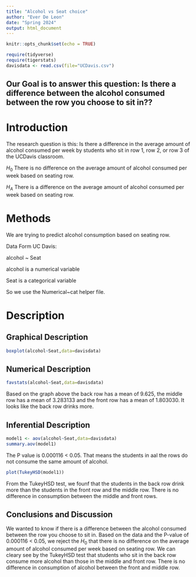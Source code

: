 ```yaml
---
title: "Alcohol vs Seat choice"
author: "Ever De Leon"
date: "Spring 2024"
output: html_document
---
```


```r
knitr::opts_chunk$set(echo = TRUE)
```

```r
require(tidyverse)
require(tigerstats)
davisdata <- read.csv(file="UCDavis.csv")
```
## Our Goal is to answer this question: Is there a difference between the alcohol consumed between the row you choose to sit in??

# Introduction

The research question is this: Is there a difference in the average amount of alcohol consumed per week by students who sit in row 1, row 2, or row 3 of the UCDavis classroom.

$H_0$ There is no difference on the average amount of alcohol consumed per week based on seating row.

$H_A$ There is a difference on the average amount of alcohol consumed per week based on seating row.

# Methods

We are trying to predict alcohol consumption based on seating row. 

Data Form UC Davis: 

alcohol ~ Seat

alcohol is a numerical variable

Seat is a categorical variable

So we use the Numerical~cat helper file.

# Description

## Graphical Description

```r
boxplot(alcohol~Seat,data=davisdata)
```

## Numerical Description 

```r
favstats(alcohol~Seat,data=davisdata)
```

Based on the graph above the back row has a mean of 9.625, the middle row has a mean of 3.283133 and the front row has a mean of 1.803030. It looks like the back row drinks more.

## Inferential Description

```r
model1 <- aov(alcohol~Seat,data=davisdata)
summary.aov(model1)
```
The P value is 0.000116 < 0.05. That means the students in aal the rows do not consume the same amount of alcohol.

```r
plot(TukeyHSD(model1))
```


From the TukeyHSD test, we founf that the students in the back row drink more than the students in the front row and the middle row. There is no difference in consumption between the middle and front rows.

## Conclusions and Discussion

We wanted to know if there is a difference between the alcohol consumed between the row you choose to sit in. Based on the data and the P-value of 0.000116 < 0.05, we reject the $H_0$ that there is no difference on the average amount of alcohol consumed per week based on seating row. We can cleary see by the TukeyHSD test that students who sit in the back row consume more alcohol than those in the middle and front row. There is no difference in consumption of alcohol between the front and middle row.
